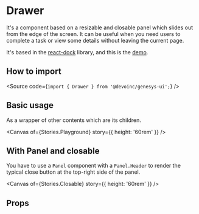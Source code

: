 

<Meta of={Stories} />

# Drawer

It's a component based on a resizable and closable panel which slides out from the edge of the screen.
It can be useful when you need users to complete a task or view some details
without leaving the current page.

It's based in the [react-dock](https://www.npmjs.com/package/react-dock) library,
and this is the [demo](https://alexkuz.github.io/react-dock/demo/).

## How to import

<Source code={`import { Drawer } from '@devoinc/genesys-ui';`} />

## Basic usage

As a wrapper of other contents which are its children.

<Canvas of={Stories.Playground} story={{ height: '60rem' }} />

## With Panel and closable

You have to use a `Panel` component with a `Panel.Header` to render the typical
close button at the top-right side of the panel.

<Canvas of={Stories.Closable} story={{ height: '60rem' }} />

## Props

<ArgTypes of={Stories} />
